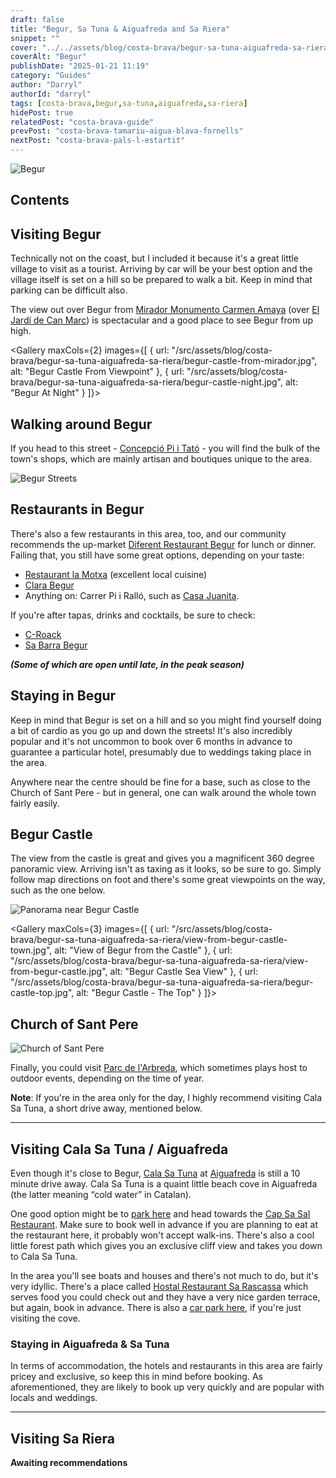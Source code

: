 ```yaml
---
draft: false
title: "Begur, Sa Tuna & Aiguafreda and Sa Riera"
snippet: ""
cover: "../../assets/blog/costa-brava/begur-sa-tuna-aiguafreda-sa-riera/begur.jpg"
coverAlt: "Begur"
publishDate: "2025-01-21 11:19"
category: "Guides"
author: "Darryl"
authorId: "darryl"
tags: [costa-brava,begur,sa-tuna,aiguafreda,sa-riera]
hidePost: true
relatedPost: "costa-brava-guide"
prevPost: "costa-brava-tamariu-aigua-blava-fornells"
nextPost: "costa-brava-pals-l-estartit"
---
```


![Begur](../../assets/blog/costa-brava/begur-sa-tuna-aiguafreda-sa-riera/begur.jpg)

## Contents

## Visiting Begur

Technically not on the coast, but I included it because it's a great little village to visit as a tourist. Arriving by car will be your best option and the village itself is set on a hill so be prepared to walk a bit. Keep in mind that parking can be difficult also.

The view out over Begur from [Mirador Monumento Carmen Amaya](https://maps.app.goo.gl/RA21ZyfEygBjoQd68) (over [El Jardí de Can Marc](https://www.canmarc.cat/)) is spectacular and a good place to see Begur from up high.

<Gallery maxCols={2} images={[
  { url: "/src/assets/blog/costa-brava/begur-sa-tuna-aiguafreda-sa-riera/begur-castle-from-mirador.jpg", alt: "Begur Castle From Viewpoint" },
  { url: "/src/assets/blog/costa-brava/begur-sa-tuna-aiguafreda-sa-riera/begur-castle-night.jpg", alt: "Begur At Night" }
]}></Gallery>


## Walking around Begur

If you head to this street - [Concepció Pi i Tató](https://maps.app.goo.gl/gc8FH2SdLVT1m7H16) - you will find the bulk of the town's shops, which are mainly artisan and boutiques unique to the area.

![Begur Streets](../../assets/blog/costa-brava/begur-sa-tuna-aiguafreda-sa-riera/begur-streets.jpg)

## Restaurants in Begur

There's also a few restaurants in this area, too, and our community recommends the up-market [Diferent Restaurant Begur](https://maps.app.goo.gl/qVdDj1GaNKdGNMPy6) for lunch or dinner. Failing that, you still have some great options, depending on your taste:
- [Restaurant la Motxa](https://maps.app.goo.gl/R3bY7jZj4PtZkkmb8) (excellent local cuisine)
- [Clara Begur](https://maps.app.goo.gl/ce2ghUtAjb4yX72W8)
- Anything on: Carrer Pi i Ralló, such as [Casa Juanita](https://maps.app.goo.gl/hwN3Cnn4v5Ehf6uT7).

If you're after tapas, drinks and cocktails, be sure to check:
- [C-Roack](https://maps.app.goo.gl/LxBQVMiD3vkWqyp27)
- [Sa Barra Begur](https://maps.app.goo.gl/6BJxVHvXMhKpvXcB9)

**_(Some of which are open until late, in the peak season)_**

## Staying in Begur

Keep in mind that Begur is set on a hill and so you might find yourself doing a bit of cardio as you go up and down the streets! It's also incredibly popular and it's not uncommon to book over 6 months in advance to guarantee a particular hotel, presumably due to weddings taking place in the area.

Anywhere near the centre should be fine for a base, such as close to the Church of Sant Pere - but in general, one can walk around the whole town fairly easily.

## Begur Castle

The view from the castle is great and gives you a magnificent 360 degree panoramic view. Arriving isn't as taxing as it looks, so be sure to go. Simply follow map directions on foot and there's some great viewpoints on the way, such as the one below.

![Panorama near Begur Castle](../../assets/blog/costa-brava/begur-sa-tuna-aiguafreda-sa-riera/walk-up-to-castle.jpg)

<Gallery maxCols={3} images={[
  { url: "/src/assets/blog/costa-brava/begur-sa-tuna-aiguafreda-sa-riera/view-from-begur-castle-town.jpg", alt: "View of Begur from the Castle" },
  { url: "/src/assets/blog/costa-brava/begur-sa-tuna-aiguafreda-sa-riera/view-from-begur-castle.jpg", alt: "Begur Castle Sea View" },
  { url: "/src/assets/blog/costa-brava/begur-sa-tuna-aiguafreda-sa-riera/begur-castle-top.jpg", alt: "Begur Castle - The Top" }
]}></Gallery>


## Church of Sant Pere

![Church of Sant Pere](../../assets/blog/costa-brava/begur-sa-tuna-aiguafreda-sa-riera/begur-church-of-sant-pere.jpg)

Finally, you could visit [Parc de l'Arbreda](https://maps.app.goo.gl/DzKAwYgJZAWqnKth9), which sometimes plays host to outdoor events, depending on the time of year.

<div class="success">

**Note**: If you're in the area only for the day, I highly recommend visiting Cala Sa Tuna, a short drive away, mentioned below.

</div>

---

## Visiting Cala Sa Tuna / Aiguafreda

Even though it's close to Begur, [Cala Sa Tuna](https://maps.app.goo.gl/YKN9vnGo3uHCSik49) at [Aiguafreda](https://maps.app.goo.gl/YKN9vnGo3uHCSik49) is still a 10 minute drive away. Cala Sa Tuna is a quaint little beach cove in Aiguafreda (the latter meaning “cold water” in Catalan).

One good option might be to [park here](https://maps.app.goo.gl/MBE8gydjBpFQmVV57) and head towards the [Cap Sa Sal Restaurant](https://maps.app.goo.gl/2bCYAQATfrgtdKn46). Make sure to book well in advance if you are planning to eat at the restaurant here, it probably won't accept walk-ins. There's also a cool little forest path which gives you an exclusive cliff view and takes you down to Cala Sa Tuna.

In the area you'll see boats and houses and there's not much to do, but it's very idyllic. There's a place called [Hostal Restaurant Sa Rascassa](https://maps.app.goo.gl/ieUHpiCBV79Uf2qm7) which serves food you could check out and they have a very nice garden terrace, but again, book in advance. There is also a [car park here](https://maps.app.goo.gl/AKveQphxCTpvQ5pb6), if you're just visiting the cove.


### Staying in Aiguafreda & Sa Tuna

In terms of accommodation, the hotels and restaurants in this area are fairly pricey and exclusive, so keep this in mind before booking. As aforementioned, they are likely to book up very quickly and are popular with locals and weddings.

---

## Visiting Sa Riera

<div class="warning">

**Awaiting recommendations**

</div>
